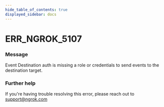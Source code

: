 ```yaml
---
hide_table_of_contents: true
displayed_sidebar: docs
---
```



# ERR_NGROK_5107

### Message

Event Destination auth is missing a role or credentials to send events to the destination target.

<ErrorDetails error="err_ngrok_5107" />

### Further help

If you're having trouble resolving this error, please reach out to [support@ngrok.com](mailto:support@ngrok.com?subject=Help%20with%20ERR_NGROK_5107)
